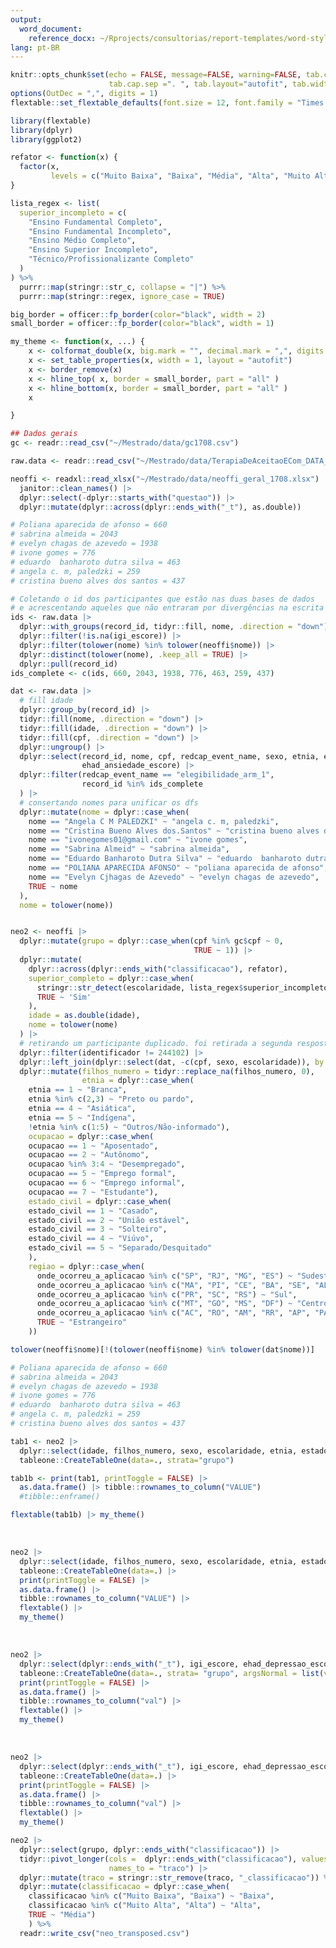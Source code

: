 ```yaml
---
output:
  word_document:
    reference_docx: ~/Rprojects/consultorias/report-templates/word-styles-reference-01.docx
lang: pt-BR
---
```


```r
knitr::opts_chunk$set(echo = FALSE, message=FALSE, warning=FALSE, tab.cap.pre="Tabela ",
                      tab.cap.sep =". ", tab.layout="autofit", tab.width=0.8)
options(OutDec = ",", digits = 1)
flextable::set_flextable_defaults(font.size = 12, font.family = "Times New Roman")
```

```r
library(flextable)
library(dplyr)
library(ggplot2)
```

```r
refator <- function(x) {
  factor(x,
         levels = c("Muito Baixa", "Baixa", "Média", "Alta", "Muito Alta"))
}

lista_regex <- list(
  superior_incompleto = c(
    "Ensino Fundamental Completo",
    "Ensino Fundamental Incompleto",
    "Ensino Médio Completo",
    "Ensino Superior Incompleto",
    "Técnico/Profissionalizante Completo"
  )
) %>%
  purrr::map(stringr::str_c, collapse = "|") %>%
  purrr::map(stringr::regex, ignore_case = TRUE)

big_border = officer::fp_border(color="black", width = 2)
small_border = officer::fp_border(color="black", width = 1)

my_theme <- function(x, ...) {
    x <- colformat_double(x, big.mark = "", decimal.mark = ",", digits = 2)
    x <- set_table_properties(x, width = 1, layout = "autofit")
    x <- border_remove(x)
    x <- hline_top( x, border = small_border, part = "all" )
    x <- hline_bottom(x, border = small_border, part = "all" )
    x

}

```


```r
## Dados gerais
gc <- readr::read_csv("~/Mestrado/data/gc1708.csv")

raw.data <- readr::read_csv("~/Mestrado/data/TerapiaDeAceitaoECom_DATA_2022-08-17_1702.csv")

neoffi <- readxl::read_xlsx("~/Mestrado/data/neoffi_geral_1708.xlsx") |> 
  janitor::clean_names() |> 
  dplyr::select(-dplyr::starts_with("questao")) |> 
  dplyr::mutate(dplyr::across(dplyr::ends_with("_t"), as.double))

# Poliana aparecida de afonso = 660
# sabrina almeida = 2043
# evelyn chagas de azevedo = 1938
# ivone gomes = 776
# eduardo  banharoto dutra silva = 463
# angela c. m, paledzki = 259
# cristina bueno alves dos santos = 437

# Coletando o id dos participantes que estão nas duas bases de dados
# e acrescentando aqueles que não entraram por divergências na escrita do nome
ids <- raw.data |> 
  dplyr::with_groups(record_id, tidyr::fill, nome, .direction = "down") |> 
  dplyr::filter(!is.na(igi_escore)) |> 
  dplyr::filter(tolower(nome) %in% tolower(neoffi$nome)) |> 
  dplyr::distinct(tolower(nome), .keep_all = TRUE) |> 
  dplyr::pull(record_id)
ids_complete <- c(ids, 660, 2043, 1938, 776, 463, 259, 437)

dat <- raw.data |>
  # fill idade
  dplyr::group_by(record_id) |>  
  tidyr::fill(nome, .direction = "down") |>
  tidyr::fill(idade, .direction = "down") |> 
  tidyr::fill(cpf, .direction = "down") |> 
  dplyr::ungroup() |> 
  dplyr::select(record_id, nome, cpf, redcap_event_name, sexo, etnia, estado_civil, filhos_numero, escolaridade, ocupacao, igi_escore, ehad_depressao_escore,
                ehad_ansiedade_escore) |> 
  dplyr::filter(redcap_event_name == "elegibilidade_arm_1",
                record_id %in% ids_complete
  ) |> 
  # consertando nomes para unificar os dfs
  dplyr::mutate(nome = dplyr::case_when(
    nome == "Angela C M PALEDZKI" ~ "angela c. m, paledzki",
    nome == "Cristina Bueno Alves dos.Santos" ~ "cristina bueno alves dos santos",
    nome == "ivonegomes01@gmail.com" ~ "ivone gomes",
    nome == "Sabrina Almeid" ~ "sabrina almeida",
    nome == "Eduardo Banharoto Dutra Silva" ~ "eduardo  banharoto dutra silva",
    nome == "POLIANA APARECIDA AFONSO" ~ "poliana aparecida de afonso",
    nome == "Evelyn Cjhagas de Azevedo" ~ "evelyn chagas de azevedo",
    TRUE ~ nome
  ),
  nome = tolower(nome))


neo2 <- neoffi |>
  dplyr::mutate(grupo = dplyr::case_when(cpf %in% gc$cpf ~ 0,
                                         TRUE ~ 1)) |>
  dplyr::mutate(
    dplyr::across(dplyr::ends_with("classificacao"), refator),
    superior_completo = dplyr::case_when(
      stringr::str_detect(escolaridade, lista_regex$superior_incompleto) ~ 'Não',
      TRUE ~ 'Sim'
    ),
    idade = as.double(idade),
    nome = tolower(nome)
  ) |> 
  # retirando um participante duplicado. foi retirada a segunda resposta
  dplyr::filter(identificador != 244102) |> 
  dplyr::left_join(dplyr::select(dat, -c(cpf, sexo, escolaridade)), by = "nome") |> 
  dplyr::mutate(filhos_numero = tidyr::replace_na(filhos_numero, 0),
                etnia = dplyr::case_when(
    etnia == 1 ~ "Branca",
    etnia %in% c(2,3) ~ "Preto ou pardo",
    etnia == 4 ~ "Asiática",
    etnia == 5 ~ "Indígena",
    !etnia %in% c(1:5) ~ "Outros/Não-informado"),
    ocupacao = dplyr::case_when(
    ocupacao == 1 ~ "Aposentado",
    ocupacao == 2 ~ "Autônomo",
    ocupacao %in% 3:4 ~ "Desempregado",
    ocupacao == 5 ~ "Emprego formal", 
    ocupacao == 6 ~ "Emprego informal",
    ocupacao == 7 ~ "Estudante"),
    estado_civil = dplyr::case_when(
    estado_civil == 1 ~ "Casado",
    estado_civil == 2 ~ "União estável",
    estado_civil == 3 ~ "Solteiro",
    estado_civil == 4 ~ "Viúvo",
    estado_civil == 5 ~ "Separado/Desquitado"
    ),
    regiao = dplyr::case_when(
      onde_ocorreu_a_aplicacao %in% c("SP", "RJ", "MG", "ES") ~ "Sudeste",
      onde_ocorreu_a_aplicacao %in% c("MA", "PI", "CE", "BA", "SE", "AL", "PE", "PB", "RN") ~ "Nordeste",
      onde_ocorreu_a_aplicacao %in% c("PR", "SC", "RS") ~ "Sul",
      onde_ocorreu_a_aplicacao %in% c("MT", "GO", "MS", "DF") ~ "Centro-Oeste",
      onde_ocorreu_a_aplicacao %in% c("AC", "RO", "AM", "RR", "AP", "PA", "TO") ~ "Norte",
      TRUE ~ "Estrangeiro"
    ))

```

```r
tolower(neoffi$nome)[!(tolower(neoffi$nome) %in% tolower(dat$nome))]

# Poliana aparecida de afonso = 660
# sabrina almeida = 2043
# evelyn chagas de azevedo = 1938
# ivone gomes = 776
# eduardo  banharoto dutra silva = 463
# angela c. m, paledzki = 259
# cristina bueno alves dos santos = 437
```

```r
tab1 <- neo2 |> 
  dplyr::select(idade, filhos_numero, sexo, escolaridade, etnia, estado_civil, ocupacao, regiao, grupo) %>%
  tableone::CreateTableOne(data=., strata="grupo")

tab1b <- print(tab1, printToggle = FALSE) |> 
  as.data.frame() |> tibble::rownames_to_column("VALUE")
  #tibble::enframe()

flextable(tab1b) |> my_theme()
```
<br>

```r
neo2 |> 
  dplyr::select(idade, filhos_numero, sexo, escolaridade, etnia, estado_civil, ocupacao, regiao, grupo) %>%
  tableone::CreateTableOne(data=.) |> 
  print(printToggle = FALSE) |> 
  as.data.frame() |> 
  tibble::rownames_to_column("VALUE") |> 
  flextable() |> 
  my_theme()
```
<br>

```r
neo2 |> 
  dplyr::select(dplyr::ends_with("_t"), igi_escore, ehad_depressao_escore, ehad_ansiedade_escore, grupo) %>%
  tableone::CreateTableOne(data=., strata= "grupo", argsNormal = list(var.equal = FALSE)) |> 
  print(printToggle = FALSE) |> 
  as.data.frame() |> 
  tibble::rownames_to_column("val") |> 
  flextable() |> 
  my_theme()
```

<br>

```r
neo2 |> 
  dplyr::select(dplyr::ends_with("_t"), igi_escore, ehad_depressao_escore, ehad_ansiedade_escore, grupo) %>%
  tableone::CreateTableOne(data=.) |> 
  print(printToggle = FALSE) |> 
  as.data.frame() |> 
  tibble::rownames_to_column("val") |> 
  flextable() |> 
  my_theme()
```

```r
neo2 |> 
  dplyr::select(grupo, dplyr::ends_with("classificacao")) |> 
  tidyr::pivot_longer(cols =  dplyr::ends_with("classificacao"), values_to = "classificacao",
                      names_to = "traco") |> 
  dplyr::mutate(traco = stringr::str_remove(traco, "_classificacao")) %>% 
  dplyr::mutate(classificacao = dplyr::case_when(
    classificacao %in% c("Muito Baixa", "Baixa") ~ "Baixa",
    classificacao %in% c("Muito Alta", "Alta") ~ "Alta",
    TRUE ~ "Média") 
    ) %>%
  readr::write_csv("neo_transposed.csv")
```

